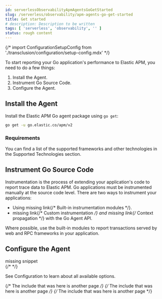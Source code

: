 ```yaml
---
id: serverlessObservabilityApmAgentsGoGetStarted
slug: /serverless/observability/apm-agents-go-get-started
title: Get started
# description: Description to be written
tags: [ 'serverless', 'observability', '' ]
status: rough content
---
```



<RoughContent />

{/* import ConfigurationSetupConfig from './transclusion/configuration/setup-config.mdx' */}

<div id="getting-started"></div>

To start reporting your Go application's performance to Elastic APM, you need to do a few things:

1. <DocLink id="serverlessObservabilityApmAgentsGoGetStarted" section="install-the-agent">Install the Agent</DocLink>.
1. <DocLink id="serverlessObservabilityApmAgentsGoGetStarted" section="instrument-go-source-code">Instrument Go Source Code</DocLink>.
1. <DocLink id="serverlessObservabilityApmAgentsGoGetStarted" section="configure-the-agent">Configure the Agent</DocLink>.

<div id="installation"></div>

## Install the Agent

Install the Elastic APM Go agent package using `go get`:

```bash
go get -u go.elastic.co/apm/v2
```

### Requirements

You can find a list of the supported frameworks and other technologies in the
<DocLink id="serverlessObservabilityApmAgentsGoSupportedTechnologies">Supported Technologies</DocLink> section.

<div id="instrumenting-source"></div>

## Instrument Go Source Code

Instrumentation is the process of extending your application's code to report trace data to Elastic APM.
Go applications must be instrumented manually at the source code level.
There are two ways to instrument your applications:

* Using <DocBadge><DocIcon size="s" type="unlink" title="missing link"/> missing link</DocBadge>{/*  <DocLink id="enApmAgentGoBuiltinModules">Built-in instrumentation modules</DocLink> */}.
* <DocBadge><DocIcon size="s" type="unlink" title="missing link"/> missing link</DocBadge>{/*  <DocLink id="enApmAgentGoCustomInstrumentation">Custom instrumentation</DocLink> */} and <DocBadge><DocIcon size="s" type="unlink" title="missing link"/> missing link</DocBadge>{/*  <DocLink id="enApmAgentGoCustomInstrumentationPropagation">Context propagation</DocLink> */} with the Go Agent API.

Where possible, use the built-in modules to report transactions served by web and RPC frameworks in your application.

<div id="configure-setup"></div>

## Configure the Agent

<div style={{ backgroundColor: "#F1F4FA", width: "100%", height: "250px", textAlign: "center", paddingTop: "110px", marginBottom: "20px" }}><DocIcon type="documents" title="missing snippet"/> missing snippet</div>
{/* <ConfigurationSetupConfig  /> */}


See <DocLink id="serverlessObservabilityApmAgentsGoConfigure">Configuration</DocLink> to learn about all available options.

{/* The include that was here is another page */}
{/* The include that was here is another page */}
{/* The include that was here is another page */}
